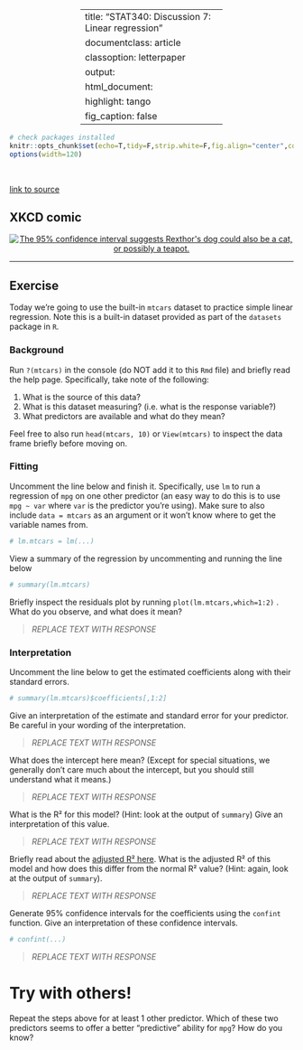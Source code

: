 
---
title:  "STAT340: Discussion 7: Linear regression"
documentclass: article
classoption: letterpaper
output:
  html_document:
    highlight: tango
    fig_caption: false
---

<style>
table{width:50%!important;margin-left:auto!important;margin-right:auto!important;}
ol[style*="decimal"]>li{margin-top:40px!important;}
</style>

```r
# check packages installed
knitr::opts_chunk$set(echo=T,tidy=F,strip.white=F,fig.align="center",comment=" #",message=F,warning=F)
options(width=120)
```

<br/>

[link to source](ds07.Rmd)

## XKCD comic

<center><a href="https://xkcd.com/1725/"><img id="comic" src="https://imgs.xkcd.com/comics/linear_regression.png" title="The 95% confidence interval suggests Rexthor's dog could also be a cat, or possibly a teapot."></a></center>

---

## Exercise

Today we're going to use the built-in `mtcars` dataset to practice simple linear regression. Note this is a built-in dataset provided as part of the `datasets` package in `R`.


### Background

Run `?(mtcars)` in the console (do NOT add it to this `Rmd` file) and briefly read the help page. Specifically, take note of the following:

1. What is the source of this data?
2. What is this dataset measuring? (i.e. what is the response variable?)
3. What predictors are available and what do they mean?

Feel free to also run `head(mtcars, 10)` or `View(mtcars)` to inspect the data frame briefly before moving on.


### Fitting

Uncomment the line below and finish it. Specifically, use `lm` to run a regression of `mpg` on one other predictor (an easy way to do this is to use `mpg ~ var` where `var` is the predictor you're using). Make sure to also include `data = mtcars` as an argument or it won't know where to get the variable names from.

```r
# lm.mtcars = lm(...)
```

View a summary of the regression by uncommenting and running the line below

```r
# summary(lm.mtcars)
```


Briefly inspect the residuals plot by running `plot(lm.mtcars,which=1:2)` . What do you observe, and what does it mean?

> _REPLACE TEXT WITH RESPONSE_


### Interpretation

Uncomment the line below to get the estimated coefficients along with their standard errors.

```r
# summary(lm.mtcars)$coefficients[,1:2]
```

Give an interpretation of the estimate and standard error for your predictor. Be careful in your wording of the interpretation.

> _REPLACE TEXT WITH RESPONSE_

What does the intercept here mean? (Except for special situations, we generally don't care much about the intercept, but you should still understand what it means.)

> _REPLACE TEXT WITH RESPONSE_

What is the R² for this model? (Hint: look at the output of `summary`) Give an interpretation of this value.

> _REPLACE TEXT WITH RESPONSE_

Briefly read about the [adjusted R² here](https://www.statisticshowto.com/probability-and-statistics/statistics-definitions/adjusted-r2/). What is the adjusted R² of this model and how does this differ from the normal R² value? (Hint: again, look at the output of `summary`).

> _REPLACE TEXT WITH RESPONSE_

Generate $95\%$ confidence intervals for the coefficients using the `confint` function. Give an interpretation of these confidence intervals.

```r
# confint(...)
```

> _REPLACE TEXT WITH RESPONSE_


# Try with others!

Repeat the steps above for at least 1 other predictor. Which of these two predictors seems to offer a better "predictive" ability for `mpg`? How do you know?

